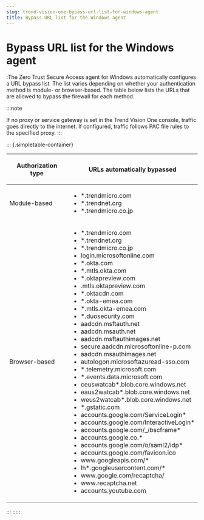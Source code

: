 ```yaml
---
slug: trend-vision-one-bypass-url-list-for-windows-agent
title: Bypass URL list for the Windows agent
---
```

# Bypass URL list for the Windows agent

:The Zero Trust Secure Access agent for Windows automatically configures a URL bypass list. The list varies depending on whether your authentication method is module- or browser-based. The table below lists the URLs that are allowed to bypass the firewall for each method.

:::note

If no proxy or service gateway is set in the Trend Vision One console, traffic goes directly to the internet. If configured, traffic follows PAC file rules to the specified proxy.
:::

::: {.simpletable-container}
<table id="GUID-F8FAF1DF-7A1E-4C0A-ADA3-6F6FC6CAD49D-2w03v7__simpletable_p2f_q4t_zbc" class="simpletable" data-border="1">
<colgroup>
<col style="width: 50%" />
<col style="width: 50%" />
</colgroup>
<thead>
<tr class="sthead table-header-style">
<th class="stentry"><p>Authorization type</p></th>
<th class="stentry"><p>URLs automatically bypassed</p></th>
</tr>
</thead>
<tbody>
<tr class="strow">
<td class="stentry"><p>Module-based</p></td>
<td class="stentry"><ul>
<li>*.trendmicro.com</li>
<li>*.trendnet.org</li>
<li>*.trendmicro.co.jp</li>
</ul></td>
</tr>
<tr class="strow">
<td class="stentry"><p>Browser-based</p></td>
<td class="stentry"><ul>
<li>*.trendmicro.com</li>
<li>*.trendnet.org</li>
<li>*.trendmicro.co.jp</li>
<li>login.microsoftonline.com</li>
<li>*.okta.com</li>
<li>*.mtls.okta.com</li>
<li>*.oktapreview.com</li>
<li>.mtls.oktapreview.com</li>
<li>*.oktacdn.com</li>
<li>*.okta-emea.com</li>
<li>*.mtls.okta-emea.com</li>
<li>*.duosecurity.com</li>
<li>aadcdn.msftauth.net</li>
<li>aadcdn.msauth.net</li>
<li>aadcdn.msftauthimages.net</li>
<li>secure.aadcdn.microsoftonline-p.com</li>
<li>aadcdn.msauthimages.net</li>
<li>autologon.microsoftazuread-sso.com</li>
<li>*.telemetry.microsoft.com</li>
<li>*.events.data.microsoft.com</li>
<li>ceuswatcab*.blob.core.windows.net</li>
<li>eaus2watcab*.blob.core.windows.net</li>
<li>weus2watcab*.blob.core.windows.net</li>
<li>*.gstatic.com</li>
<li>accounts.google.com/ServiceLogin*</li>
<li>accounts.google.com/InteractiveLogin*</li>
<li>accounts.google.com/_/bscframe*</li>
<li>accounts.google.co.*</li>
<li>accounts.google.com/o/saml2/idp*</li>
<li>accounts.google.com/favicon.ico</li>
<li>www.googleapis.com/*</li>
<li>lh*.googleusercontent.com/*</li>
<li>www.google.com/recaptcha/</li>
<li>www.recaptcha.net</li>
<li>accounts.youtube.com</li>
</ul></td>
</tr>
</tbody>
</table>
:::
:::::
